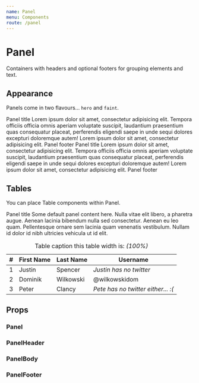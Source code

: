 ```yaml
---
name: Panel
menu: Components
route: /panel
---
```



# Panel

Containers with headers and optional footers for grouping elements and text.

## Appearance

Panels come in two flavours... `hero` and `faint`.

<Playground>
	<Panel appearance="hero">
		<PanelHeader>Panel title</PanelHeader>
		<PanelBody>
			Lorem ipsum dolor sit amet, consectetur adipisicing elit. Tempora officiis officia omnis
			aperiam voluptate suscipit, laudantium praesentium quas consequatur placeat, perferendis
			eligendi saepe in unde sequi dolores excepturi doloremque autem! Lorem ipsum dolor sit amet,
			consectetur adipisicing elit.
		</PanelBody>
		<PanelFooter>Panel footer</PanelFooter>
	</Panel>
	<Panel appearance="faint">
		<PanelHeader>Panel title</PanelHeader>
		<PanelBody>
			Lorem ipsum dolor sit amet, consectetur adipisicing elit. Tempora officiis officia omnis
			aperiam voluptate suscipit, laudantium praesentium quas consequatur placeat, perferendis
			eligendi saepe in unde sequi dolores excepturi doloremque autem! Lorem ipsum dolor sit amet,
			consectetur adipisicing elit.
		</PanelBody>
		<PanelFooter>Panel footer</PanelFooter>
	</Panel>
</Playground>

## Tables

You can place Table components within Panel.

<Playground>
	<Panel>
		<PanelHeader>Panel title</PanelHeader>
		<PanelBody>
			Some default panel content here. Nulla vitae elit libero, a pharetra augue. Aenean lacinia
			bibendum nulla sed consectetur. Aenean eu leo quam. Pellentesque ornare sem lacinia quam
			venenatis vestibulum. Nullam id dolor id nibh ultricies vehicula ut id elit.
		</PanelBody>
		<Table striped responsive>
			<caption>
				Table caption this table width is: <em>(100%)</em>
			</caption>
			<thead>
				<tr>
					<th>#</th>
					<th>First Name</th>
					<th>Last Name</th>
					<th>Username</th>
				</tr>
			</thead>
			<tbody>
				<tr>
					<td>1</td>
					<td>Justin</td>
					<td>Spencer</td>
					<td>
						<i>Justin has no twitter</i>
					</td>
				</tr>
				<tr>
					<td>2</td>
					<td>Dominik</td>
					<td>Wilkowski</td>
					<td>@wilkowskidom</td>
				</tr>
				<tr>
					<td>3</td>
					<td>Peter</td>
					<td>Clancy</td>
					<td>
						<i>Pete has no twitter either... :(</i>
					</td>
				</tr>
			</tbody>
		</Table>
	</Panel>
</Playground>

## Props

### Panel

<Props of={Panel} />

### PanelHeader

<Props of={PanelHeader} />

### PanelBody

<Props of={PanelBody} />

### PanelFooter

<Props of={PanelFooter} />

